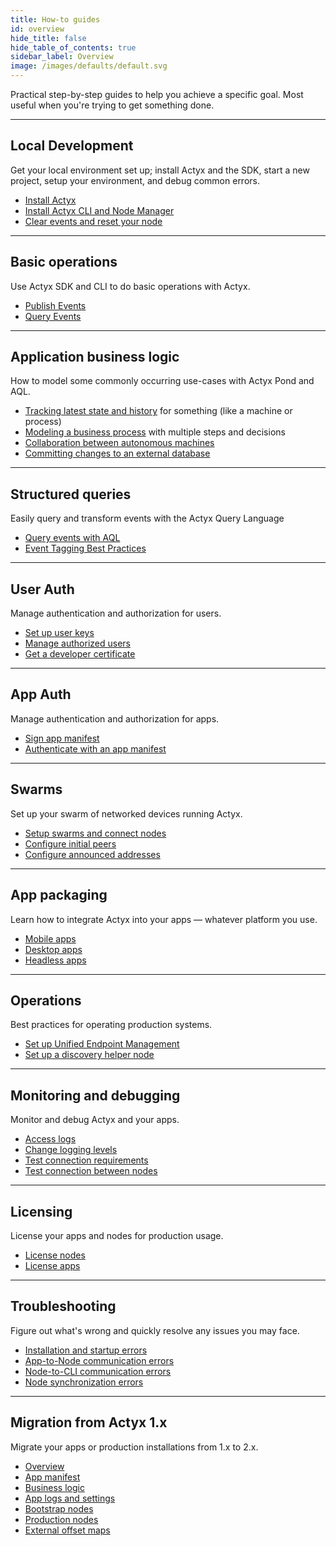 ```yaml
---
title: How-to guides
id: overview
hide_title: false
hide_table_of_contents: true
sidebar_label: Overview
image: /images/defaults/default.svg
---
```


Practical step-by-step guides to help you achieve a specific goal. Most useful when you're trying to get something done.

---

## Local Development

Get your local environment set up; install Actyx and the SDK, start a new project, setup your environment, and debug common errors.

- [Install Actyx](./local-development/install-actyx.mdx)
- [Install Actyx CLI and Node Manager](./local-development/install-cli-node-manager.mdx)
- [Clear events and reset your node](./local-development/reset-your-node.mdx)

---

## Basic operations

Use Actyx SDK and CLI to do basic operations with Actyx.

- [Publish Events](./basic-operations/publish.mdx)
- [Query Events](./basic-operations/query.mdx)

---

## Application business logic

How to model some commonly occurring use-cases with Actyx Pond and AQL.

- [Tracking latest state and history](./business-logic/tracking-state.mdx) for something (like a machine or process)
- [Modeling a business process](./business-logic/business-process.mdx) with multiple steps and decisions
- [Collaboration between autonomous machines](./business-logic/machine-collaboration.mdx)
- [Committing changes to an external database](./business-logic/committing-externally.mdx)

---

## Structured queries

Easily query and transform events with the Actyx Query Language

- [Query events with AQL](./structured-queries/query-events-with-aql.mdx)
- [Event Tagging Best Practices](./structured-queries/tagging-best-practices.mdx)

---

## User Auth

Manage authentication and authorization for users.

- [Set up user keys](./user-auth/set-up-user-keys.mdx)
- [Manage authorized users](./user-auth/manage-authorized-users.mdx)
- [Get a developer certificate](./user-auth/get-developer-certificate.mdx)

---

## App Auth

Manage authentication and authorization for apps.

- [Sign app manifest](./app-auth/sign-app-manifest.mdx)
- [Authenticate with an app manifest](./app-auth/authenticate-with-app-manifest.mdx)

---

## Swarms

Set up your swarm of networked devices running Actyx.

- [Setup swarms and connect nodes](./swarms/setup-swarm.mdx)
- [Configure initial peers](./swarms/connect-nodes.mdx)
- [Configure announced addresses](./swarms/configure-announced-addresses.mdx)

---

## App packaging

Learn how to integrate Actyx into your apps — whatever platform you use.

- [Mobile apps](./packaging/mobile-apps.mdx)
- [Desktop apps](./packaging/desktop-apps.mdx)
- [Headless apps](./packaging/headless-apps.mdx)

---

## Operations

Best practices for operating production systems.

- [Set up Unified Endpoint Management](./operations/device-management.mdx)
- [Set up a discovery helper node](./operations/discovery-helper-node.mdx)

---

## Monitoring and debugging

Monitor and debug Actyx and your apps.

- [Access logs](./monitoring-debugging/access-logs.mdx)
- [Change logging levels](./monitoring-debugging/logging-levels.mdx)
- [Test connection requirements](./monitoring-debugging/network-requirements.mdx)
- [Test connection between nodes](./monitoring-debugging/node-connections.mdx)

---

## Licensing

License your apps and nodes for production usage.

- [License nodes](./licensing/license-nodes.mdx)
- [License apps](./licensing/license-apps.mdx)

---

## Troubleshooting

Figure out what's wrong and quickly resolve any issues you may face.

- [Installation and startup errors](./troubleshooting/installation-and-startup.mdx)
- [App-to-Node communication errors](./troubleshooting/app-to-node-communication.mdx)
- [Node-to-CLI communication errors](./troubleshooting/node-to-cli-communication.mdx)
- [Node synchronization errors](./troubleshooting/node-synchronization.mdx)

---

## Migration from Actyx 1.x

Migrate your apps or production installations from 1.x to 2.x.

- [Overview](./migration/overview.mdx)
- [App manifest](./migration/migrate-app-manifest.mdx)
- [Business logic](./migration/migrate-business-logic.mdx)
- [App logs and settings](./migration/migrate-app-logs-and-settings.mdx)
- [Bootstrap nodes](./migration/migrate-bootstrap-nodes.mdx)
- [Production nodes](./migration/migrate-production-nodes.mdx)
- [External offset maps](./migration/migrate-externally-stored-offset-maps.mdx)
